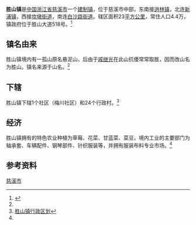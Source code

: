 {{中国乡级行政区
| 行政区全称 = 胜山镇
| 景观照片文件名 =
| 景观照片描述 =
| 汉语拼音 =
| 通用拼音 =
| 注音符號 =
| 其它标音类型1 =
| 其它标音1 =
| 其它标音类型2 =
| 其它标音2 =
| 其它语言类型1 =
| 其它语言地名1 =
| 其它语言类型2 =
| 其它语言地名2 =
| 上级行政区 = [[浙江省|浙江省]][[宁波市|宁波市]][[慈溪市|慈溪市]]
| 行政区类别 = [[建制镇|建制镇]]
| 行政区划代码 =
| 地理坐标 =
| 总面积 =23[[平方公里|平方公里]]
| 户籍人口 =
| 户籍人口年份 =
| 常住人口 =4.4万
| 常住人口年份 =
| 人口密度 =
| 行政区划 =
| 官方网站 = http://shengshan.cixi.gov.cn/
| 网站名称 = shengshan.cixi.gov.cn
| 政府驻地 =胜山大道518号
| 邮政编码 =315323
| 毗邻行政区 =逍林镇、新浦镇、坎墩街道、白沙路街道
| 位置图文件名 =
| 位置图描述 =
}}
'''胜山镇'''是[[中国|中国]][[浙江省|浙江省]][[慈溪市|慈溪市]]一个[[建制镇|建制镇]]，位于慈溪市中部，东南接[[逍林镇|逍林镇]]，北连[[新浦镇|新浦镇]]，西接[[坎墩街道|坎墩街道]]，南连[[白沙路街道|白沙路街道]]。辖区面积23[[平方公里|平方公里]]，常住人口4.4万，镇政府位于胜山大道518号。<ref name="official">{{cite web|url=http://shengshan.cixi.gov.cn/col/col2087/|title=胜山概况 - 地理位置|publisher=胜山镇人民政府|accessdate=2010-09-25|archive-url=https://web.archive.org/web/20160304125608/http://shengshan.cixi.gov.cn/col/col2087/|archive-date=2016-03-04|dead-url=yes}}</ref>

== 镇名由来 ==
胜山镇境内有一孤山原名悬泥山，后由于[[戚继光|戚继光]]在此山抗倭常常取胜，因而改山名为胜山。镇名来源于山名。<ref name="official" />

== 下辖 ==
胜山镇下辖1个社区（梅川社区）和24个行政村。<ref name="xzqh">[http://www.xzqh.org/html/zj/0235.html 胜山镇行政区划]{{dead link|date=2018年4月 |bot=InternetArchiveBot |fix-attempted=yes }}</ref>

== 经济 ==
胜山镇拥有的特色农业种植为草莓、花菜、甘蓝菜、菜豆，境内工业的主要部门为轴承套、车辆配件、钢琴部件、针织服装等，并拥有服装布料专业市场。<ref name="official" />

== 参考资料 ==
{{reflist}}

{{慈溪市行政区划|cat|S胜}}
[[Category:宁波市乡镇|慈溪市]]